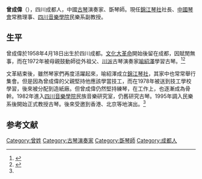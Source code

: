 {{Infobox person
| 前綴尊稱   = 
| 姓名       = 曾成偉
| 後綴尊稱   =
| 圖像       =Master Zeng Chengwei plays qin (1160574879).jpg
| 圖像大小   = 
| 圖像替代   = 
| 圖像說明   = 曾成偉正在彈奏古琴
| 原文名     = 
| 語系       = 
| 本名       = 
| 字         =
| 號         =    
| 出生日期   = {{Birth date|1958|4|18}}
| 出生地     = {{CHN}}[[四川省|四川省]][[成都市|成都市]]
| 受洗       = 
| 失蹤日期   = <!-- {{Disappeared date and age|YYYY|MM|DD|YYYY|MM|DD}}（失蹤日期寫在前面，出生在後） -->
| 失蹤地     = 
| 失蹤情況   = 
| 死亡日期   = <!-- {{Death date and age|YYYY|MM|DD|YYYY|MM|DD}}（死亡日期寫在前面，出生在後） -->
| 死亡地     = 
| 死因       = 
| 遺體發現地 = 
| 墓地       = 
| 墓地坐標   = <!-- {{Coord|LAT|LONG|display=inline}} -->
| 紀念建築   = 
| 居住地     = {{CHN}}
| 國籍       = {{PRC}}
| 籍貫       = <!-- （僅限部分地區人士使用） -->
| 別名       = 
| 種族       = 
| 語言       = 
| 公民權     = 
| 教育程度   = 
| 母校       = 
| 職業       = 錦江琴社社長<br />中國琴會常務理事<br />四川音樂學院民樂系副教授
| 活躍時期   = 
| 僱主       = 
| 組織       = 
| 機構       = 
| 知名原因   = 
| 知名作品   = 
| 風格       = 
| 受影響於   = 
| 影響於     = 
| 家鄉       = 
| 薪金       = 
| 淨資產     = 
| 身高       = 
| 體重       = 
| 髮色       = 
| 瞳色       = 
| 三圍       = 
| 電視節目   = 
| 頭銜       = 
| 頭銜時期   = 
| 前任       = 
| 繼任       = 
| 政黨       = 
| 政治運動   = 
| 競爭者     = 
| 董事會     = 
| 宗教信仰   = 
| 宗派       = 
| 刑事起訴   = 
| 刑事處罰   = 
| 刑事狀況   = 
| 配偶       = 
| 伴侶       = 
| 子女       = 
| 父母       = 
| 親屬       = 
| 呼號       = 
| 獲獎       = 
| 簽名       = 
| 簽名大小   = 
| 簽名替代   = 
| module     = 
| module2    = 
| module3    = 
| module4    = 
| module5    = 
| module6    = 
| 網站       = <!-- {{URL|www.example.com}} -->
| 腳註       = 
| 寬度       = 
}}
'''曾成偉'''（{{bd|1958年|4月18日}}），四川成都人，中國[[古琴|古琴]]演奏家、斲琴師。現任[[錦江琴社|錦江琴社]]社長、[[中國琴會|中國琴會]]常務理事、[[四川音樂學院|四川音樂學院]]民樂系副教授。

== 生平 ==
曾成偉於1958年4月18日出生於四川成都。[[文化大革命|文化大革命]]開始後留在成都，因賦閒無事，而在1972年被母親鼓動師從外祖父、[[蜀派古琴|川派]]古琴演奏家[[喻紹澤|喻紹澤]]學習古琴。<ref>{{Cite web|url=http://info.guqu.net/guqindashi/20060730101200_567.html|title=“道器并进”的“蜀派”古琴艺术家曾成伟|accessdate=2014-07-08|work=|publisher=新民晚報|date=2006-07-30|archive-date=2016-03-04|archive-url=https://web.archive.org/web/20160304190720/http://info.guqu.net/guqindashi/20060730101200_567.html|dead-url=no}}</ref><ref name="成都日報">{{Cite web|url=http://www.cdrb.com.cn/html/2014-03/17/content_2016812.htm|title=曾成伟 古琴让我拥有充实人生|accessdate=2014-07-08|work=|publisher=成都日報|date=2014-03-17|deadurl=yes|archiveurl=https://web.archive.org/web/20140718192603/http://www.cdrb.com.cn/html/2014-03/17/content_2016812.htm|archivedate=2014-07-18}}</ref>

文革結束後，雖然琴家們再度活躍起來，喻紹澤成立[[錦江琴社|錦江琴社]]，其家中也常常舉行集會。但是因為曾成偉的父親堅持他應該學當技工，而在1978年被送到技工學校學習，後來被分配到造紙廠。但曾成偉仍然堅持練琴，在工作上，也逐漸成為骨幹。1982年進入[[四川音樂學院|四川音樂學院]]民族音樂研究室，仍舊研究古琴。1995年調入民樂系後開始正式教授古琴。後來受邀到香港、北京等地演出。<ref name="成都日報"/>

== 参考文献 ==
{{reflist}}

[[Category:曾姓|Category:曾姓]]
[[Category:古琴演奏家|Category:古琴演奏家]]
[[Category:斲琴師|Category:斲琴師]]
[[Category:成都人|Category:成都人]]